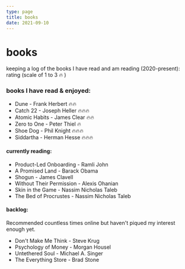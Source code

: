 ```yaml
---
type: page
title: books
date: 2021-09-10
---
```


# books

keeping a log of the books I have read and am reading (2020-present): \
rating (scale of 1 to 3 🔥   )

### books I have read & enjoyed:
- Dune - Frank Herbert 🔥🔥
- Catch 22 - Joseph Heller 🔥🔥🔥
- Atomic Habits - James Clear 🔥🔥
- Zero to One - Peter Thiel 🔥
- Shoe Dog - Phil Knight 🔥🔥🔥
- Siddartha - Herman Hesse 🔥🔥🔥

#### currently reading:
- Product-Led Onboarding - Ramli John 
- A Promised Land - Barack Obama 
- Shogun - James Clavell
- Without Their Permission - Alexis Ohanian
- Skin in the Game - Nassim Nicholas Taleb
- The Bed of Procrustes - Nassim Nicholas Taleb

#### backlog:
Recommended countless times online but haven't piqued my interest enough yet.

- Don't Make Me Think - Steve Krug
- Psychology of Money - Morgan Housel
- Untethered Soul - Michael A. Singer
- The Everything Store - Brad Stone